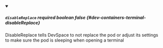 
<details className="config-field" data-expandable="false" open>
<summary>

##### `disableReplace` <span class="config-field-required" data-required="false">required</span> <span class="config-field-type">boolean</span> <span class="config-field-default">false</span> <span class="config-field-enum"></span> {#dev-containers-terminal-disableReplace}

DisableReplace tells DevSpace to not replace the pod or adjust its settings
to make sure the pod is sleeping when opening a terminal

</summary>



</details>
